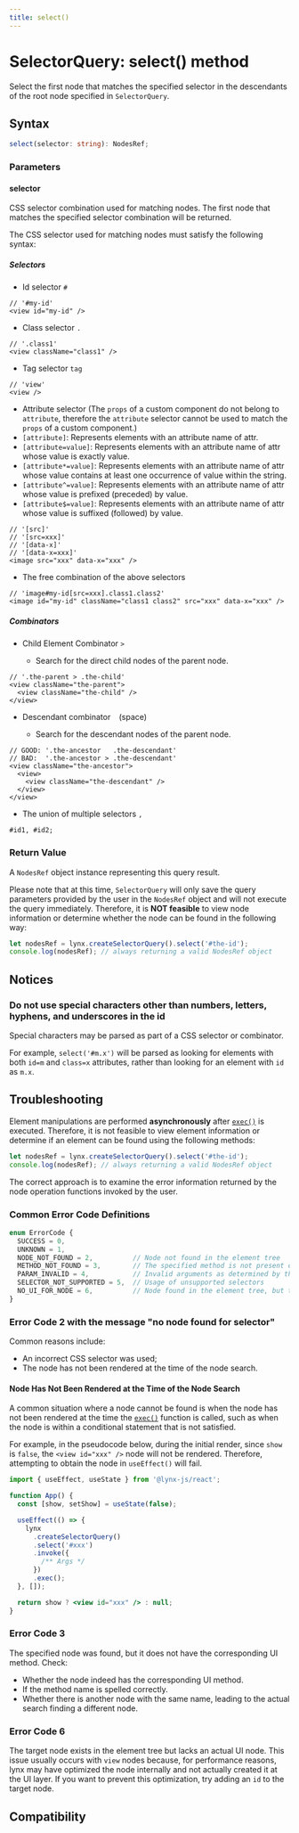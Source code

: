 ```yaml
---
title: select()
---
```


# SelectorQuery: select() method

Select the first node that matches the specified selector in the descendants of the root node specified in `SelectorQuery`.

## Syntax

```ts
select(selector: string): NodesRef;
```

### Parameters

#### selector

CSS selector combination used for matching nodes. The first node that matches the specified selector combination will be returned.

The CSS selector used for matching nodes must satisfy the following syntax:

##### Selectors

- Id selector `#`

```tsx
// '#my-id'
<view id="my-id" />
```

- Class selector `.`

```tsx
// '.class1'
<view className="class1" />
```

- Tag selector `tag`

```tsx
// 'view'
<view />
```

- Attribute selector (The `props` of a custom component do not belong to `attribute`, therefore the `attribute` selector cannot be used to match the `props` of a custom component.)
- `[attribute]`: Represents elements with an attribute name of attr.
- `[attribute=value]`: Represents elements with an attribute name of attr whose value is exactly value.
- `[attribute*=value]`: Represents elements with an attribute name of attr whose value contains at least one occurrence of value within the string.
- `[attribute^=value]`: Represents elements with an attribute name of attr whose value is prefixed (preceded) by value.
- `[attribute$=value]`: Represents elements with an attribute name of attr whose value is suffixed (followed) by value.

```tsx
// '[src]'
// '[src=xxx]'
// '[data-x]'
// '[data-x=xxx]'
<image src="xxx" data-x="xxx" />
```

- The free combination of the above selectors

```tsx
// 'image#my-id[src=xxx].class1.class2'
<image id="my-id" className="class1 class2" src="xxx" data-x="xxx" />
```

##### Combinators

- Child Element Combinator `>`

  - Search for the direct child nodes of the parent node.

```tsx
// '.the-parent > .the-child'
<view className="the-parent">
  <view className="the-child" />
</view>
```

- Descendant combinator ` ` (space)

  - Search for the descendant nodes of the parent node.

```tsx
// GOOD: '.the-ancestor   .the-descendant'
// BAD:  '.the-ancestor > .the-descendant'
<view className="the-ancestor">
  <view>
    <view className="the-descendant" />
  </view>
</view>
```

- The union of multiple selectors `,`

```tsx
#id1, #id2;
```

### Return Value

A `NodesRef` object instance representing this query result.

Please note that at this time, `SelectorQuery` will only save the query parameters provided by the user in the `NodesRef` object and will not execute the query immediately. Therefore, it is **NOT feasible** to view node information or determine whether the node can be found in the following way:

```js
let nodesRef = lynx.createSelectorQuery().select('#the-id');
console.log(nodesRef); // always returning a valid NodesRef object
```

## Notices

### Do not use special characters other than numbers, letters, hyphens, and underscores in the id

Special characters may be parsed as part of a CSS selector or combinator.

For example, `select('#m.x')` will be parsed as looking for elements with both `id=m` and `class=x` attributes, rather than looking for an element with `id` as `m.x`.

## Troubleshooting

Element manipulations are performed **asynchronously** after [`exec()`](api/lynx-api/selector-query/selector-query-exec) is executed.
Therefore, it is not feasible to view element information or determine if an element can be found using the following methods:

```js
let nodesRef = lynx.createSelectorQuery().select('#the-id');
console.log(nodesRef); // always returning a valid NodesRef object
```

The correct approach is to examine the error information returned by the node operation functions invoked by the user.

### Common Error Code Definitions

```jsx
enum ErrorCode {
  SUCCESS = 0,
  UNKNOWN = 1,
  NODE_NOT_FOUND = 2,          // Node not found in the element tree
  METHOD_NOT_FOUND = 3,        // The specified method is not present on the found UI node
  PARAM_INVALID = 4,           // Invalid arguments as determined by the component implementer
  SELECTOR_NOT_SUPPORTED = 5,  // Usage of unsupported selectors
  NO_UI_FOR_NODE = 6,          // Node found in the element tree, but there is no corresponding UI
}
```

### Error Code 2 with the message "no node found for selector"

Common reasons include:

- An incorrect CSS selector was used;
- The node has not been rendered at the time of the node search.

#### Node Has Not Been Rendered at the Time of the Node Search

A common situation where a node cannot be found is when the node has not been rendered at the time the [`exec()`](api/lynx-api/selector-query/selector-query-exec) function is called, such as when the node is within a conditional statement that is not satisfied.

For example, in the pseudocode below, during the initial render, since `show` is `false`, the `<view id="xxx" />` node will not be rendered. Therefore, attempting to obtain the node in `useEffect()` will fail.

```jsx
import { useEffect, useState } from '@lynx-js/react';

function App() {
  const [show, setShow] = useState(false);

  useEffect(() => {
    lynx
      .createSelectorQuery()
      .select('#xxx')
      .invoke({
        /** Args */
      })
      .exec();
  }, []);

  return show ? <view id="xxx" /> : null;
}
```

### Error Code 3

The specified node was found, but it does not have the corresponding UI method. Check:

- Whether the node indeed has the corresponding UI method.
- If the method name is spelled correctly.
- Whether there is another node with the same name, leading to the actual search finding a different node.

### Error Code 6

The target node exists in the element tree but lacks an actual UI node.
This issue usually occurs with `view` nodes because, for performance reasons, lynx may have optimized the node internally and not actually created it at the UI layer.
If you want to prevent this optimization, try adding an `id` to the target node.

## Compatibility


<LegacyCompatTable metadata="lynx-api/selector-query/select" />
